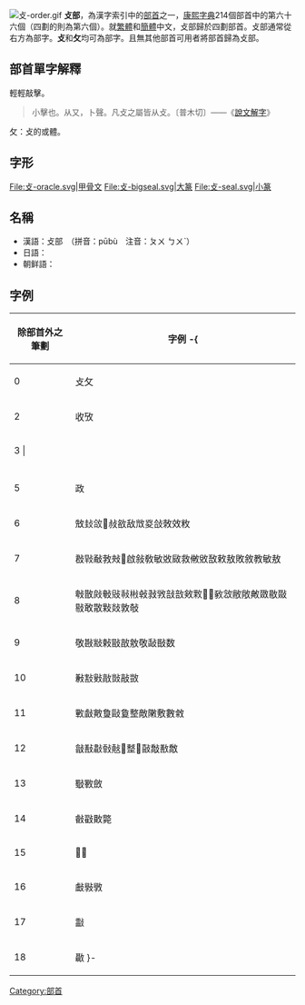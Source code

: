 {{无来源|time=2022-4-01}}
[[File:攴-order.gif|thumb]]
'''攴部'''，為漢字索引中的[[部首|部首]]之一，[[康熙字典|康熙字典]]214個部首中的第六十六個（四劃的則為第六個）。就[[繁體|繁體]]和[[簡體|簡體]]中文，攴部歸於四劃部首。攴部通常從右方為部字。'''攴'''和'''攵'''均可為部字。且無其他部首可用者將部首歸為攴部。

== 部首單字解釋 ==

輕輕敲擊。<blockquote>小擊也。从又，卜聲。凡攴之屬皆从攴。〔普木切〕——《[[說文解字|說文解字]]》</blockquote>攵：攴的或體。

== 字形 ==
<gallery>
File:攴-oracle.svg|甲骨文
File:攴-bigseal.svg|大篆
File:攴-seal.svg|小篆
</gallery>

==名稱==
* 漢語：攴部　（拼音：pūbù　注音：ㄆㄨ ㄅㄨˋ）
* 日語：{{lang|ja|攴部　（ぼくぶ）}}
* 朝鲜語：{{lang|ko|복부(攴部)}}

==字例==
{| border="1" cellpadding="3" cellspacing="0" style="border-collapse: collapse;text-align:left;"
! 除部首外之筆劃 !! 字例
-{
|----
| 0 || 攴攵
|----
| 2 || 收攷
|----
| 3 |
|----
|----
| 5 || 政
|----
| 6 || 㪇㪈㪉𢼨敊敋敌𣁋㚇敆敇效敉
|----
| 7 || 㪊㪋㪌㪍㪎𢽙啟敍敎敏敚敐救敒敓敔敕敖敗敘教敏敖
|----
| 8 || 㪏㪚㪐㪑㪒㪓㪔㪕㪖敩㪗敨㪘㪙𢽚𢽼𢽴敜敝敞敟敪敭敠敡敢散敤敥敦敧
|----
| 9 || 敬㪛㪜㪝㪞㪟敫敬敮敯数
|----
| 10 || 㪠㪡㪢㪣敱敲敳
|----
| 11 || 㪤㪥㪦𢿌敺敻整敵敶敷數敹
|----
| 12 || 㪧㪨㪩㪪𢿣𢿨𢿫𢿼敼敽敾敿
|----
| 13 || 斀斁斂
|----
| 14 || 㪫㪬贁斃
|----
| 15 || 𣀟斄
|----
| 16 || 㪭斅斆
|----
| 17 || 㪮
|----
| 18 || 𣀳
}-
|}
{{康熙部首}}
{{简体中文部首}}

[[Category:部首|Category:部首]]
{{lang-stub}}